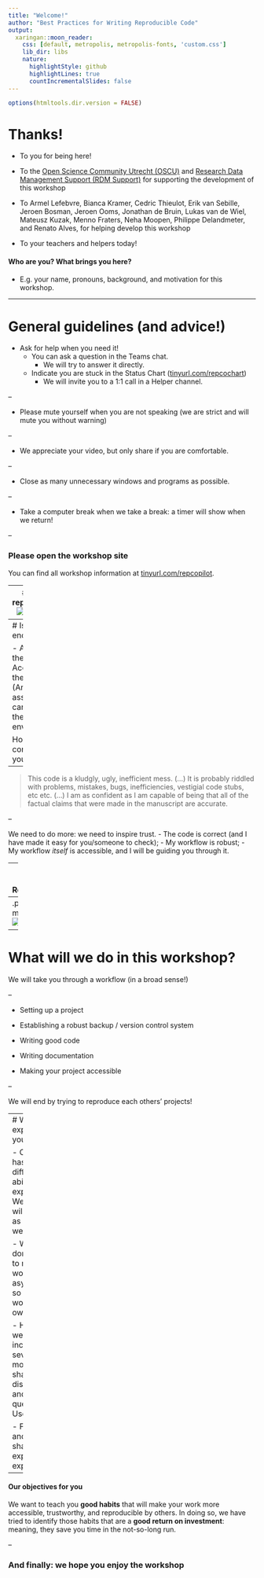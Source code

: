---
title: "Welcome!"
author: "Best Practices for Writing Reproducible Code"
output:
  xaringan::moon_reader:
    css: [default, metropolis, metropolis-fonts, 'custom.css']
    lib_dir: libs
    nature:
      highlightStyle: github
      highlightLines: true
      countIncrementalSlides: false
---
```{r setup, include=FALSE}
options(htmltools.dir.version = FALSE)
```

# Thanks!

- To you for being here!

- To the [Open Science Community Utrecht (OSCU)](https://openscience-utrecht.com) and [Research Data Management Support (RDM Support)](https://www.uu.nl/en/research/research-data-management) for supporting the development of this workshop

- To Armel Lefebvre, Bianca Kramer, Cedric Thieulot, Erik van Sebille, Jeroen Bosman, Jeroen Ooms, Jonathan de Bruin, Lukas van de Wiel, Mateusz Kuzak, Menno Fraters, Neha Moopen, Philippe Delandmeter, and Renato Alves, for helping develop this workshop

- To your teachers and helpers today!

#### Who are you? What brings you here?

- E.g. your name, pronouns, background, and motivation for this workshop.


---

# General guidelines (and advice!)
- Ask for help when you need it! 
  - You can ask a question in the Teams chat.
     - We will try to answer it directly.
  - Indicate you are stuck in the Status Chart ([tinyurl.com/repcochart](https://tinyurl.com/repcochart))
     - We will invite you to a 1:1 call in a Helper channel.

--

- Please mute yourself when you are not speaking (we are strict and will mute you without warning)

--

- We appreciate your video, but only share if you are comfortable.

--

- Close as many unnecessary windows and programs as possible.

--

- Take a computer break when we take a break: a timer will show when we return!

--

### Please open the workshop site
You can find all workshop information at [tinyurl.com/repcopilot](https://utrechtuniversity.github.io/workshop-computational-reproducibility/).


---
# Being reproducible
![example](images/screenshots/badexample.png)

---
# Is this enough?

- Access to the code
- Access to the data
- (And let's assume we can replicate the enviroment)

How confident do you feel?
--

> This code is a kludgly, ugly, inefficient mess. 
(...)
>  It is probably riddled with problems, mistakes, bugs, inefficiencies, vestigial code stubs, etc etc.
(...)
> I am as confident as I am capable of being that all of the factual claims that were made in the manuscript are accurate.

--

We need to do more: we need to inspire trust.
- The code is correct (and I have made it easy for you/someone to check);
- My workflow is robust;
- My workflow *itself* is accessible, and I will be guiding you through it.


---
# The Four Facets of Reproducibility

.pull-left-medium[
#### Documentation
What do you need to execute this project? Where do you start?

#### Organization
Demonstrate a trustworthy workflow.

#### Automation
Automated analyses trace your steps, and prevent human error (or at the very least: document it).

#### Dissemination
Share your data, release your code, publish your findings.]

--
.pull-right-medium[
![futureself](https://imgs.xkcd.com/comics/future_self.png)
]
---
# What will we do in this workshop?

We will take you through a workflow (in a broad sense!)

--

- Setting up a project

- Establishing a robust backup / version control system

- Writing good code

- Writing documentation

- Making your project accessible

--

We will end by trying to reproduce each others' projects!



---
# What do we expect from you?

- Our group has many different abilities and experiences. We hope you will value this as much as we do!

- We have done our best to make the workshop asynchronous so you can work at your own pace.

- However, we have incorporated several moments for shared discussion and questions. Use them!

- Feel free and safe to share your expertise and experiences.

--

#### Our objectives for you
We want to teach you **good habits** that will make your work more accessible, trustworthy, and reproducible by others. In doing so, we have tried to identify those habits that are a **good return on investment**: meaning, they save you time in the not-so-long run.

--

### And finally: we hope you enjoy the workshop